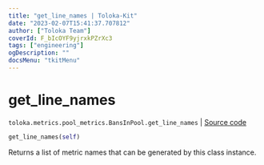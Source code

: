 ```yaml
---
title: "get_line_names | Toloka-Kit"
date: "2023-02-07T15:41:37.707812"
author: ["Toloka Team"]
coverId: F_bIcOYF9yjrxkPZrXc3
tags: ["engineering"]
ogDescription: ""
docsMenu: "tkitMenu"
---
```


# get_line_names
`toloka.metrics.pool_metrics.BansInPool.get_line_names` | [Source code](https://github.com/Toloka/toloka-kit/blob/v1.1.3/src/metrics/pool_metrics.py#L480)

```python
get_line_names(self)
```

Returns a list of metric names that can be generated by this class instance.